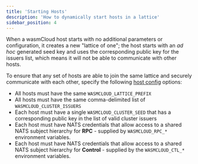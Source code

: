 ```yaml
---
title: 'Starting Hosts'
description: 'How to dynamically start hosts in a lattice'
sidebar_position: 4
---
```


<head>
  <meta name="robots" content="noindex" />
</head>

When a wasmCloud host starts with no additional parameters or configuration, it creates a new "lattice of one"; the host starts with an _ad hoc_ generated seed key and uses the corresponding public key for the issuers list, which means it will not be able to communicate with other hosts.

To ensure that any set of hosts are able to join the same lattice and securely communicate with each other, specify the following [host config](/docs/0.82/reference/host-config) options:

- All hosts must have the same `WASMCLOUD_LATTICE_PREFIX`
- All hosts must have the same comma-delimited list of `WASMCLOUD_CLUSTER_ISSUERS`
- Each host must have a single `WASMCLOUD_CLUSTER_SEED` that has a corresponding public key in the list of valid cluster issuers
- Each host must have NATS credentials that allow access to a shared NATS subject hierarchy for **RPC** - supplied by `WASMCLOUD_RPC_*` environment variables.
- Each host must have NATS credentials that allow access to a shared NATS subject hierarchy for **Control** - supplied by the `WASMCLOUD_CTL_*` environment variables.
